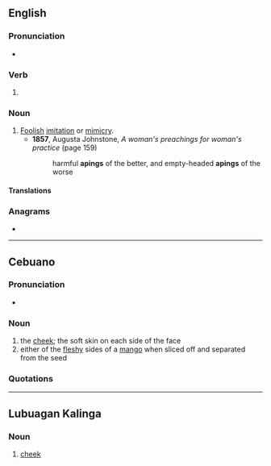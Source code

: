 ==English==

===Pronunciation===
* {{IPA|/ˈeɪ.pɪŋ/|lang=en}}

===Verb===
{{head|en|present participle}}

# {{present participle of|ape|lang=en|nocat=1}}

===Noun===
{{en-noun}}

# [[foolish|Foolish]] [[imitation]] or [[mimicry]].
#* '''1857''', Augusta Johnstone, ''A woman's preachings for woman's practice'' (page 159)
#*: harmful '''apings''' of the better, and empty-headed '''apings''' of the worse

====Translations====
{{trans-see|apery}}

===Anagrams===
* {{anagrams|en|a=aginp|ganpi|ngapi}}

----

==Cebuano==

===Pronunciation===
* {{hyphenation|a|ping|lang=ceb}}

===Noun===
{{head|ceb|noun}}

# the [[cheek]]; the soft skin on each side of the face
# either of the [[fleshy]] sides of a [[mango]] when sliced off and separated from the seed

===Quotations===
{{SeeCites|lang=ceb}}

{{C|ceb|Body parts}}

----

==Lubuagan Kalinga==

===Noun===
{{head|knb|noun}}

# {{lb|knb|anatomy}} [[cheek]]